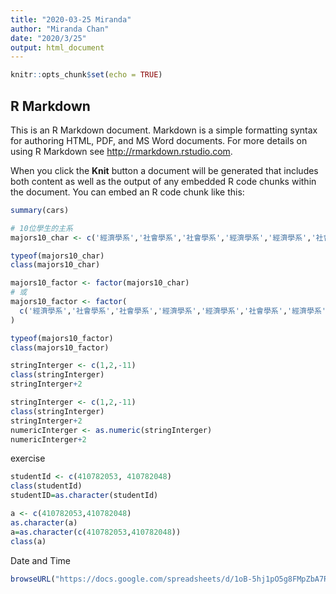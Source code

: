 ```yaml
---
title: "2020-03-25 Miranda"
author: "Miranda Chan"
date: "2020/3/25"
output: html_document
---
```


```r
knitr::opts_chunk$set(echo = TRUE)
```

## R Markdown

This is an R Markdown document. Markdown is a simple formatting syntax for authoring HTML, PDF, and MS Word documents. For more details on using R Markdown see <http://rmarkdown.rstudio.com>.

When you click the **Knit** button a document will be generated that includes both content as well as the output of any embedded R code chunks within the document. You can embed an R code chunk like this:

```r
summary(cars)
```
```r
# 10位學生的主系
majors10_char <- c('經濟學系','社會學系','社會學系','經濟學系','經濟學系','社會學系','經濟學系','經濟學系','經濟學系','社會學系')

typeof(majors10_char)
class(majors10_char)
```


```r
majors10_factor <- factor(majors10_char)
# 或
majors10_factor <- factor(
  c('經濟學系','社會學系','社會學系','經濟學系','經濟學系','社會學系','經濟學系','經濟學系','經濟學系','社會學系')
)

typeof(majors10_factor)
class(majors10_factor)
```

```r
stringInterger <- c(1,2,-11)
class(stringInterger)
stringInterger+2
```
```r
stringInterger <- c(1,2,-11)
class(stringInterger)
stringInterger+2
numericInterger <- as.numeric(stringInterger)
numericInterger+2
```

exercise
```r
studentId <- c(410782053, 410782048)
class(studentId)
studentID=as.character(studentId)
```
```r
a <- c(410782053,410782048)
as.character(a)
a=as.character(c(410782053,410782048))
class(a)
```

Date and Time
```r
browseURL("https://docs.google.com/spreadsheets/d/1oB-5hj1pO5g8FMpZbA7RgIG8NvCRx6WvLPwvleCEV4Q/edit#gid=987577191")
```

